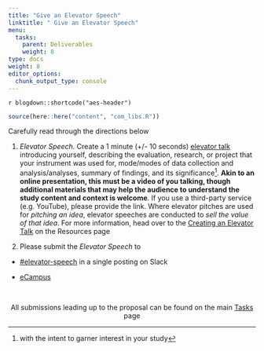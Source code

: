 ```yaml
---
title: "Give an Elevator Speech"
linktitle: " Give an Elevator Speech"
menu:
  tasks:
    parent: Deliverables
    weight: 8
type: docs
weight: 8
editor_options: 
  chunk_output_type: console
---
```


`r blogdown::shortcode("aes-header")`

<style>
.article-style img, 
.article-style video {
  margin-left: 0;
  margin-right: auto;
  margin-top: 0rem;
  margin-bottom: 1rem;
  vertical-align: text-top;
  padding: 0;
  bottom: 0px;
  display: inline;
}
</style>

```r
source(here::here("content", "com_libs.R"))
```

Carefully read through the directions below 

1. *Elevator Speech*. Create a 1 minute (+/- 10 seconds) [elevator talk](https://uclalibrary.github.io/research-tips/deconstructing-the-elevator-speech/){target="_blank"} introducing yourself, describing the evaluation, research, or project that your instrument was used for, mode/modes of data collection and analysis/analyses, summary of findings, and its significance^[with the intent to garner interest in your study]. **Akin to an online presentation, this must be a video of you talking, though additional materials that may help the audience to understand the study content and context is welcome**. If you use a third-party service (e.g. YouTube), please provide the link. Where elevator pitches are used for *pitching an idea*, elevator speeches are conducted to *sell the value of that idea*. For more information, head over to the [Creating an Elevator Talk](/resources/elevatortalk/) on the Resources page

2. Please submit the *Elevator Speech* to
  + [#elevator-speech]("https://edp619fall2022.slack.com/archives/C04DCC04316"){target="_blank"} in a single posting on Slack
  
  + [eCampus]("https://ecampus.wvu.edu")
  
<br />

<center>
<p id="rounded_corners">
All submissions leading up to the proposal can be found on the main <a href="/tasks/#proposal">Tasks</a> page
<p>
</center>
